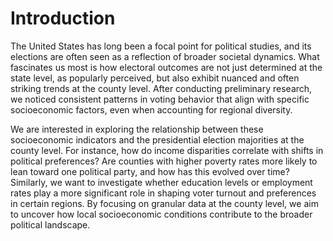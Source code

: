 # Introduction

The United States has long been a focal point for political studies, and its elections are often seen as a reflection of broader societal dynamics. What fascinates us most is how electoral outcomes are not just determined at the state level, as popularly perceived, but also exhibit nuanced and often striking trends at the county level. After conducting preliminary research, we noticed consistent patterns in voting behavior that align with specific socioeconomic factors, even when accounting for regional diversity.

We are interested in exploring the relationship between these socioeconomic indicators and the presidential election majorities at the county level. For instance, how do income disparities correlate with shifts in political preferences? Are counties with higher poverty rates more likely to lean toward one political party, and how has this evolved over time? Similarly, we want to investigate whether education levels or employment rates play a more significant role in shaping voter turnout and preferences in certain regions. By focusing on granular data at the county level, we aim to uncover how local socioeconomic conditions contribute to the broader political landscape.
